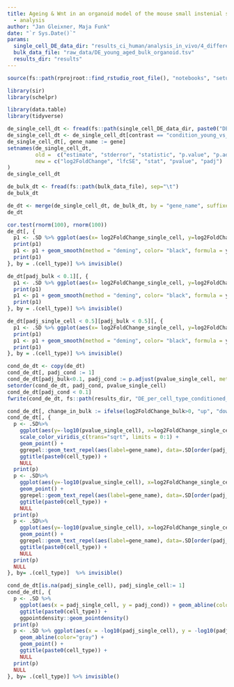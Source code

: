 ```yaml
---
title: Ageing & Wnt in an organoid model of the mouse small instenial stem cell niche
  - analysis
author: "Jan Gleixner, Maja Funk"
date: "`r Sys.Date()`"
params:
  single_cell_DE_data_dir: "results_ci_human/analysis_in_vivo/4_differential_expression"
  bulk_data_file: "raw_data/DE_young_aged_bulk_organoid.tsv"
  results_dir: "results"
---
```


```r
source(fs::path(rprojroot::find_rstudio_root_file(), "notebooks", "setup_chunk.R")) # for RStudio
```


``` r
library(sir)
library(schelpr)

library(data.table)
library(tidyverse)
```

```r
de_single_cell_dt <- fread(fs::path(single_cell_DE_data_dir, paste0("DE_samples_as_replicates.tsv")), sep="\t")
de_single_cell_dt <- de_single_cell_dt[contrast == "condition_young_vs_aged"]
de_single_cell_dt[, gene_name := gene]
setnames(de_single_cell_dt, 
         old =  c("estimate", "stderror", "statistic", "p.value", "p.adjusted"),
         new = c("log2FoldChange", "lfcSE", "stat", "pvalue", "padj")
)
de_single_cell_dt
```

```r
de_bulk_dt <- fread(fs::path(bulk_data_file), sep="\t")
de_bulk_dt
```

```r
de_dt <- merge(de_single_cell_dt, de_bulk_dt, by = "gene_name", suffixes = c("_single_cell", "_bulk"))
de_dt
```


```r
cor.test(rnorm(100), rnorm(100))
de_dt[, {
  p1 <- .SD %>% ggplot(aes(x= log2FoldChange_single_cell, y=log2FoldChange_bulk)) + ggpointdensity::geom_pointdensity() + ggtitle(paste0(cell_type))
  print(p1)
  p1 <- p1 + geom_smooth(method = "deming", color= "black", formula = y ~ x) + ggpubr::stat_cor()
  print(p1)
}, by = .(cell_type)] %>% invisible()
```

    

```r
de_dt[padj_bulk < 0.1][, {
  p1 <- .SD %>% ggplot(aes(x= log2FoldChange_single_cell, y=log2FoldChange_bulk)) + ggpointdensity::geom_pointdensity() + ggtitle(paste0(cell_type))
  print(p1)
  p1 <- p1 + geom_smooth(method = "deming", color= "black", formula = y ~ x) + ggpubr::stat_cor()
  print(p1)
}, by = .(cell_type)] %>% invisible()
```   
    
```r
de_dt[padj_single_cell < 0.5][padj_bulk < 0.5][, {
  p1 <- .SD %>% ggplot(aes(x= log2FoldChange_single_cell, y=log2FoldChange_bulk)) + ggpointdensity::geom_pointdensity() + ggtitle(paste0(cell_type))
  print(p1)
  p1 <- p1 + geom_smooth(method = "deming", color= "black", formula = y ~ x) + ggpubr::stat_cor()
  print(p1)
}, by = .(cell_type)] %>% invisible()
```   


```r
cond_de_dt <- copy(de_dt)
cond_de_dt[, padj_cond := 1]
cond_de_dt[padj_bulk<0.1, padj_cond := p.adjust(pvalue_single_cell, method = "BH"), by = .(cell_type)]
setorder(cond_de_dt, padj_cond, pvalue_single_cell)
cond_de_dt[padj_cond < 0.1]
fwrite(cond_de_dt, fs::path(results_dir, "DE_per_cell_type_conditioned_on_bulk.tsv"), sep = "\t")
```


```r
cond_de_dt[, change_in_bulk := ifelse(log2FoldChange_bulk>0, "up", "down")]
cond_de_dt[, {
  p <- .SD%>%
    ggplot(aes(y=-log10(pvalue_single_cell), x=log2FoldChange_single_cell, color=padj_cond)) + 
    scale_color_viridis_c(trans="sqrt", limits = 0:1) +
    geom_point() +
    ggrepel::geom_text_repel(aes(label=gene_name), data=.SD[order(padj_cond, pvalue_single_cell)[1:20]], color="black") +
    ggtitle(paste0(cell_type)) +
    NULL
  print(p)
  p <- .SD%>%
    ggplot(aes(y=-log10(pvalue_single_cell), x=log2FoldChange_single_cell, color=change_in_bulk)) + 
    geom_point() +
    ggrepel::geom_text_repel(aes(label=gene_name), data=.SD[order(padj_cond, pvalue_single_cell)[1:20]], color="black") +
    ggtitle(paste0(cell_type)) +
    NULL
  print(p)
  p <- .SD%>%
    ggplot(aes(y=-log10(pvalue_single_cell), x=log2FoldChange_single_cell, color=log2FoldChange_bulk)) + 
    geom_point() +
    ggrepel::geom_text_repel(aes(label=gene_name), data=.SD[order(padj_cond, pvalue_single_cell)[1:20]], color="black") +
    ggtitle(paste0(cell_type)) +
    NULL
  print(p)
  NULL
}, by= .(cell_type)]  %>% invisible()
```

```r
cond_de_dt[is.na(padj_single_cell), padj_single_cell:= 1]
cond_de_dt[, {
  p <- .SD %>%
    ggplot(aes(x = padj_single_cell, y = padj_cond)) + geom_abline(color="gray") +
    ggtitle(paste0(cell_type)) +
    ggpointdensity::geom_pointdensity()
  print(p)
  p <- .SD %>% ggplot(aes(x = -log10(padj_single_cell), y = -log10(padj_cond))) +
    geom_abline(color="gray") +
    geom_point() +
    ggtitle(paste0(cell_type)) +
    NULL
  print(p)
  NULL
}, by= .(cell_type)] %>% invisible()
```









